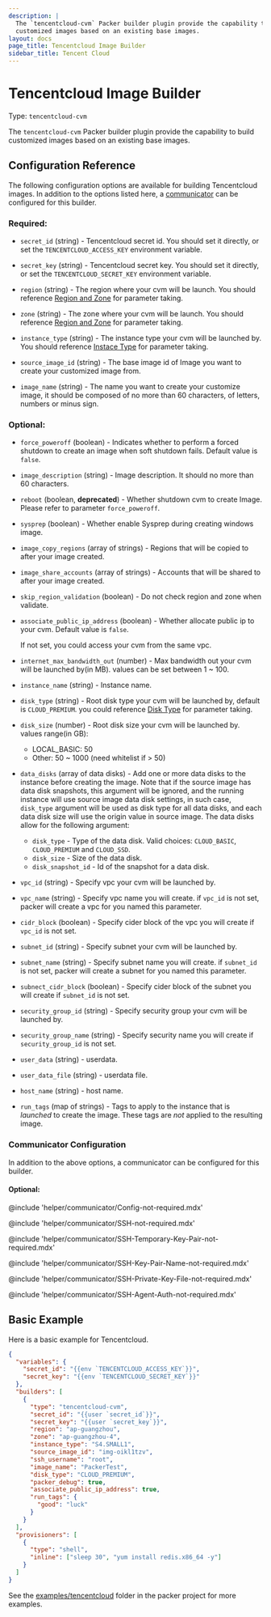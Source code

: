 ```yaml
---
description: |
  The `tencentcloud-cvm` Packer builder plugin provide the capability to build
  customized images based on an existing base images.
layout: docs
page_title: Tencentcloud Image Builder
sidebar_title: Tencent Cloud
---
```


# Tencentcloud Image Builder

Type: `tencentcloud-cvm`

The `tencentcloud-cvm` Packer builder plugin provide the capability to build
customized images based on an existing base images.

## Configuration Reference

The following configuration options are available for building Tencentcloud images.
In addition to the options listed here,
a [communicator](/docs/templates/communicator) can be configured for this builder.

### Required:

- `secret_id` (string) - Tencentcloud secret id. You should set it directly,
  or set the `TENCENTCLOUD_ACCESS_KEY` environment variable.

- `secret_key` (string) - Tencentcloud secret key. You should set it directly,
  or set the `TENCENTCLOUD_SECRET_KEY` environment variable.

- `region` (string) - The region where your cvm will be launch. You should
  reference [Region and Zone](https://intl.cloud.tencent.com/document/product/213/6091)
  for parameter taking.

- `zone` (string) - The zone where your cvm will be launch. You should
  reference [Region and Zone](https://intl.cloud.tencent.com/document/product/213/6091)
  for parameter taking.

- `instance_type` (string) - The instance type your cvm will be launched by.
  You should reference [Instace Type](https://intl.cloud.tencent.com/document/product/213/11518)
  for parameter taking.

- `source_image_id` (string) - The base image id of Image you want to create
  your customized image from.

- `image_name` (string) - The name you want to create your customize image,
  it should be composed of no more than 60 characters, of letters, numbers
  or minus sign.

### Optional:

- `force_poweroff` (boolean) - Indicates whether to perform a forced shutdown to
  create an image when soft shutdown fails. Default value is `false`.

- `image_description` (string) - Image description. It should no more than 60 characters.

- `reboot` (boolean, **deprecated**) - Whether shutdown cvm to create Image.
  Please refer to parameter `force_poweroff`.

- `sysprep` (boolean) - Whether enable Sysprep during creating windows image.

- `image_copy_regions` (array of strings) - Regions that will be copied to after
  your image created.

- `image_share_accounts` (array of strings) - Accounts that will be shared to
  after your image created.

- `skip_region_validation` (boolean) - Do not check region and zone when validate.

- `associate_public_ip_address` (boolean) - Whether allocate public ip to your cvm.
  Default value is `false`.

  If not set, you could access your cvm from the same vpc.

- `internet_max_bandwidth_out` (number) - Max bandwidth out your cvm will be launched by(in MB).
  values can be set between 1 ~ 100.

- `instance_name` (string) - Instance name.

- `disk_type` (string) - Root disk type your cvm will be launched by, default is `CLOUD_PREMIUM`. you could
  reference [Disk Type](https://intl.cloud.tencent.com/document/product/213/15753#SystemDisk)
  for parameter taking.

- `disk_size` (number) - Root disk size your cvm will be launched by. values range(in GB):

  - LOCAL_BASIC: 50
  - Other: 50 ~ 1000 (need whitelist if > 50)

- `data_disks` (array of data disks) - Add one or more data disks to the instance before creating the
  image. Note that if the source image has data disk snapshots, this argument will be ignored, and
  the running instance will use source image data disk settings, in such case, `disk_type`
  argument will be used as disk type for all data disks, and each data disk size will use the
  origin value in source image.
  The data disks allow for the following argument:

  - `disk_type` - Type of the data disk. Valid choices: `CLOUD_BASIC`, `CLOUD_PREMIUM` and `CLOUD_SSD`.
  - `disk_size` - Size of the data disk.
  - `disk_snapshot_id` - Id of the snapshot for a data disk.

- `vpc_id` (string) - Specify vpc your cvm will be launched by.

- `vpc_name` (string) - Specify vpc name you will create. if `vpc_id` is not set, packer will
  create a vpc for you named this parameter.

- `cidr_block` (boolean) - Specify cider block of the vpc you will create if `vpc_id` is not set.

- `subnet_id` (string) - Specify subnet your cvm will be launched by.

- `subnet_name` (string) - Specify subnet name you will create. if `subnet_id` is not set, packer will
  create a subnet for you named this parameter.

- `subnect_cidr_block` (boolean) - Specify cider block of the subnet you will create if
  `subnet_id` is not set.

- `security_group_id` (string) - Specify security group your cvm will be launched by.

- `security_group_name` (string) - Specify security name you will create if `security_group_id` is not set.

- `user_data` (string) - userdata.

- `user_data_file` (string) - userdata file.

- `host_name` (string) - host name.

- `run_tags` (map of strings) - Tags to apply to the instance that is _launched_ to create the image.
  These tags are _not_ applied to the resulting image.

### Communicator Configuration

In addition to the above options, a communicator can be configured
for this builder. 

#### Optional:

@include 'helper/communicator/Config-not-required.mdx'

@include 'helper/communicator/SSH-not-required.mdx'

@include 'helper/communicator/SSH-Temporary-Key-Pair-not-required.mdx'

@include 'helper/communicator/SSH-Key-Pair-Name-not-required.mdx'

@include 'helper/communicator/SSH-Private-Key-File-not-required.mdx'

@include 'helper/communicator/SSH-Agent-Auth-not-required.mdx'

## Basic Example

Here is a basic example for Tencentcloud.

```json
{
  "variables": {
    "secret_id": "{{env `TENCENTCLOUD_ACCESS_KEY`}}",
    "secret_key": "{{env `TENCENTCLOUD_SECRET_KEY`}}"
  },
  "builders": [
    {
      "type": "tencentcloud-cvm",
      "secret_id": "{{user `secret_id`}}",
      "secret_key": "{{user `secret_key`}}",
      "region": "ap-guangzhou",
      "zone": "ap-guangzhou-4",
      "instance_type": "S4.SMALL1",
      "source_image_id": "img-oikl1tzv",
      "ssh_username": "root",
      "image_name": "PackerTest",
      "disk_type": "CLOUD_PREMIUM",
      "packer_debug": true,
      "associate_public_ip_address": true,
      "run_tags": {
        "good": "luck"
      }
    }
  ],
  "provisioners": [
    {
      "type": "shell",
      "inline": ["sleep 30", "yum install redis.x86_64 -y"]
    }
  ]
}
```

See the
[examples/tencentcloud](https://github.com/hashicorp/packer/tree/master/examples/tencentcloud)
folder in the packer project for more examples.
